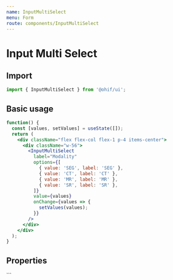 ```yaml
---
name: InputMultiSelect
menu: Form
route: components/InputMultiSelect
---
```




# Input Multi Select

## Import

```javascript
import { InputMultiSelect } from '@ohif/ui';
```

## Basic usage

```jsx live
function() {
  const [values, setValues] = useState([]);
  return (
    <div className="flex flex-col flex-1 p-4 items-center">
      <div className="w-56">
        <InputMultiSelect
          label="Modality"
          options={[
            { value: 'SEG', label: 'SEG' },
            { value: 'CT', label: 'CT' },
            { value: 'MR', label: 'MR' },
            { value: 'SR', label: 'SR' },
          ]}
          value={values}
          onChange={values => {
            setValues(values);
          }}
        />
      </div>
    </div>
  );
}
```

## Properties

<Props of={InputMultiSelect} />
```
